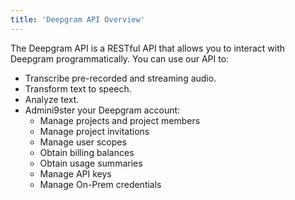 ```yaml
---
title: 'Deepgram API Overview'
---
```



The Deepgram API is a RESTful API that allows you to interact with Deepgram programmatically. You can use our API to:
* Transcribe pre-recorded and streaming audio.
* Transform text to speech.
* Analyze text.
* Admini9ster your Deepgram account:
  * Manage projects and project members
  * Manage project invitations
  * Manage user scopes
  * Obtain billing balances
  * Obtain usage summaries
  * Manage API keys
  * Manage On-Prem credentials